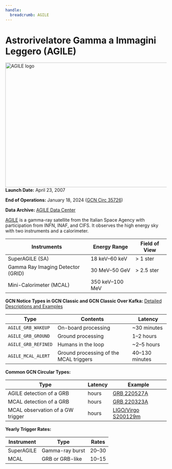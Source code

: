 ```yaml
---
handle:
  breadcrumb: AGILE
---
```



# Astrorivelatore Gamma a Immagini Leggero (AGILE)

<img
  src={logo}
  width="612"
  height="388"
  align="right"
  alt="AGILE logo"
  className="grid-col-6 mobile-lg:grid-col-4 tablet:grid-col-2 desktop:grid-col-3 height-auto"
/>

**Launch Date:** April 23, 2007

**End of Operations:** January 18, 2024 ([GCN Circ 35726](https://gcn.nasa.gov/circulars/35726))

**Data Archive:**
[AGILE Data Center](https://agile.asdc.asi.it/)

[AGILE](http://agile.rm.iasf.cnr.it/) is a gamma-ray satellite from the Italian Space Agency with participation from INFN, INAF, and CIFS. It observes the high energy sky with two instruments and a calorimeter.

<div className="overflow-table">

| Instruments                       | Energy Range    | Field of View |
| --------------------------------- | --------------- | ------------- |
| SuperAGILE (SA)                   | 18 keV–60 keV   | &gt; 1 ster   |
| Gamma Ray Imaging Detector (GRID) | 30 MeV–50 GeV   | &gt; 2.5 ster |
| Mini-Calorimeter (MCAL)           | 350 keV–100 MeV |               |

</div>

**GCN Notice Types in GCN Classic and GCN Classic Over Kafka:**
[Detailed Descriptions and Examples](https://gcn.gsfc.nasa.gov/agile.html)

<div className="overflow-table">

| Type                | Contents                               | Latency        |
| ------------------- | -------------------------------------- | -------------- |
| `AGILE_GRB_WAKEUP`  | On-board processing                    | ~30 minutes    |
| `AGILE_GRB_GROUND`  | Ground processing                      | 1–2 hours      |
| `AGILE_GRB_REFINED` | Humans in the loop                     | ~2–5 hours     |
| `AGILE_MCAL_ALERT`  | Ground processing of the MCAL triggers | 40–130 minutes |

</div>

**Common GCN Circular Types:**

<div className="overflow-table">

| Type                             | Latency | Example                                 |
| -------------------------------- | ------- | --------------------------------------- |
| AGILE detection of a GRB         | hours   | [GRB 220527A](/circulars/32129)         |
| MCAL detection of a GRB          | hours   | [GRB 220323A](/circulars/31784)         |
| MCAL observation of a GW trigger | hours   | [LIGO/Virgo S200129m](/circulars/26930) |

</div>

**Yearly Trigger Rates:**

| Instrument | Type            | Rates |
| ---------- | --------------- | ----- |
| SuperAGILE | Gamma-ray burst | 20–30 |
| MCAL       | GRB or GRB-like | 10–15 |
